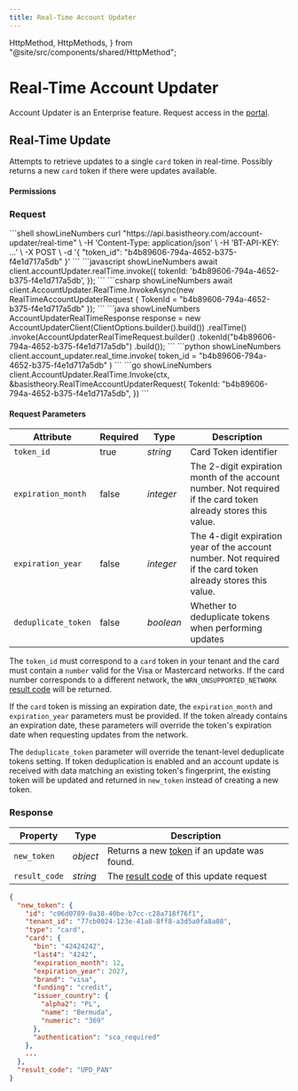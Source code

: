 ```yaml
---
title: Real-Time Account Updater
---
```


  HttpMethod,
  HttpMethods,
} from "@site/src/components/shared/HttpMethod";

# Real-Time Account Updater <Enterprise />

<Alert type={Alerts.INFO}>Account Updater is an Enterprise feature. Request access in the <a href="https://portal.basistheory.com/settings?tab=quotas" target="_blank">portal</a>.</Alert>

## Real-Time Update

Attempts to retrieve updates to a single `card` token in real-time. Possibly returns a new `card` token if there were updates available.

<HttpMethod
  method={HttpMethods.POST}
  endpoint="https://api.basistheory.com/account-updater/real-time"
/>

#### Permissions
<Permission content="account-updater:real-time:invoke"/>

### Request

<Tabs className="bt-tabs" groupId="languages">
  <TabItem value="shell" label="cURL">
    ```shell showLineNumbers
    curl "https://api.basistheory.com/account-updater/real-time" \
      -H 'Content-Type: application/json' \
      -H 'BT-API-KEY: ...' \
      -X POST \
      -d '{
        "token_id": "b4b89606-794a-4652-b375-f4e1d717a5db"
      }'
    ```
  </TabItem>
  <TabItem value="node" label="Node">
    ```javascript showLineNumbers
    await client.accountUpdater.realTime.invoke({
      tokenId: 'b4b89606-794a-4652-b375-f4e1d717a5db',
    });
    ```
  </TabItem>
  <TabItem value="csharp" label="C#">
    ```csharp showLineNumbers
    await client.AccountUpdater.RealTime.InvokeAsync(new RealTimeAccountUpdaterRequest
    {
      TokenId = "b4b89606-794a-4652-b375-f4e1d717a5db"
    });
    ```
  </TabItem>
  <TabItem value="java" label="Java">
    ```java showLineNumbers
    AccountUpdaterRealTimeResponse response = new AccountUpdaterClient(ClientOptions.builder().build())
        .realTime()
        .invoke(AccountUpdaterRealTimeRequest.builder()
            .tokenId("b4b89606-794a-4652-b375-f4e1d717a5db")
            .build());
    ```
  </TabItem>
  <TabItem value="python" label="Python">
    ```python showLineNumbers
    client.account_updater.real_time.invoke(
      token_id = "b4b89606-794a-4652-b375-f4e1d717a5db"
    )
    ```
  </TabItem>
  <TabItem value="go" label="Go">
    ```go showLineNumbers
    client.AccountUpdater.RealTime.Invoke(ctx, &basistheory.RealTimeAccountUpdaterRequest{
        TokenId: "b4b89606-794a-4652-b375-f4e1d717a5db",
    })
    ```
  </TabItem>
</Tabs>

#### Request Parameters

| Attribute           | Required | Type      | Description                                                                                                   |
|---------------------|----------|-----------|---------------------------------------------------------------------------------------------------------------|
| `token_id`          | true     | _string_  | Card Token identifier                                                                                         |
| `expiration_month`  | false    | _integer_ | The 2-digit expiration month of the account number. Not required if the card token already stores this value. |
| `expiration_year`   | false    | _integer_ | The 4-digit expiration year of the account number. Not required if the card token already stores this value.  |
| `deduplicate_token` | false    | _boolean_ | Whether to deduplicate tokens when performing updates                                                         |

The `token_id` must correspond to a `card` token in your tenant and the card must contain a `number` valid for the Visa or Mastercard networks.
If the card number corresponds to a different network, the `WRN_UNSUPPORTED_NETWORK` [result code](/docs/api/account-updater/result-codes) will be returned.

If the `card` token is missing an expiration date, the `expiration_month` and `expiration_year` parameters must be provided.
If the token already contains an expiration date, these parameters will override the token's expiration date when requesting updates from the network.

The `deduplicate_token` parameter will override the tenant-level deduplicate tokens setting. If token deduplication is enabled and
an account update is received with data matching an existing token's fingerprint, the existing token will be updated and returned in `new_token` instead of creating a new token.

### Response

| Property      | Type     | Description                                                                      |
|---------------|----------|----------------------------------------------------------------------------------|
| `new_token`   | _object_ | Returns a new [token](/docs/api/tokens/#token-object) if an update was found.    |
| `result_code` | _string_ | The [result code](/docs/api/account-updater/result-codes) of this update request |

```json
{
  "new_token": {
    "id": "c06d0789-0a38-40be-b7cc-c28a718f76f1",
    "tenant_id": "77cb0024-123e-41a8-8ff8-a3d5a0fa8a08",
    "type": "card",
    "card": {
      "bin": "42424242",
      "last4": "4242",
      "expiration_month": 12,
      "expiration_year": 2027,
      "brand": "visa",
      "funding": "credit",
      "issuer_country": {
        "alpha2": "PL",
        "name": "Bermuda",
        "numeric": "369"
      },
      "authentication": "sca_required"
    },
    ...
  },
  "result_code": "UPD_PAN"
}
```


